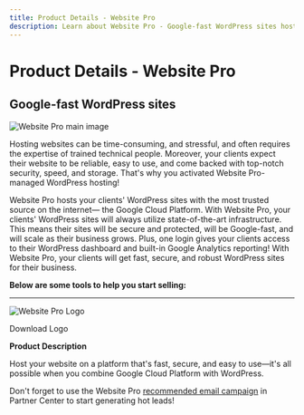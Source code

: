 ```yaml
---
title: Product Details - Website Pro
description: Learn about Website Pro - Google-fast WordPress sites hosted on Google Cloud Platform with security, speed, and ease of use for your clients.
---
```


# Product Details - Website Pro

## Google-fast WordPress sites

![Website Pro main image](/img/vendasta-products/vendasta-products-website/vendasta-products-website-overview/website-pro-main.jpg)

Hosting websites can be time-consuming, and stressful, and often requires the expertise of trained technical people. Moreover, your clients expect their website to be reliable, easy to use, and come backed with top-notch security, speed, and storage. That's why you activated Website Pro-managed WordPress hosting!

Website Pro hosts your clients' WordPress sites with the most trusted source on the internet— the Google Cloud Platform.  With Website Pro, your clients' WordPress sites will always utilize state-of-the-art infrastructure. This means their sites will be secure and protected, will be Google-fast, and will scale as their business grows. Plus, one login gives your clients access to their WordPress dashboard and built-in Google Analytics reporting! With Website Pro, your clients will get fast, secure, and robust WordPress sites for their business.

**Below are some tools to help you start selling:**

---

<div className="product-details-container">
  <div className="product-logo">
    <img src="/img/vendasta-products/vendasta-products-website/vendasta-products-website-overview/website_pro_logo.png" alt="Website Pro Logo" />
    <p className="text-center">Download Logo</p>
  </div>
  <div className="product-description">
    <p><strong>Product Description</strong></p>
    <p>Host your website on a platform that's fast, secure, and easy to use—it's all possible when you combine Google Cloud Platform with WordPress.</p>
  </div>
</div>

Don't forget to use the Website Pro [recommended email campaign](https://partners.vendasta.com/superadmin/campaign/details/CAMPAIGN-4965937af7184c1ea368f6e5fb8fa12d) in Partner Center to start generating hot leads!
